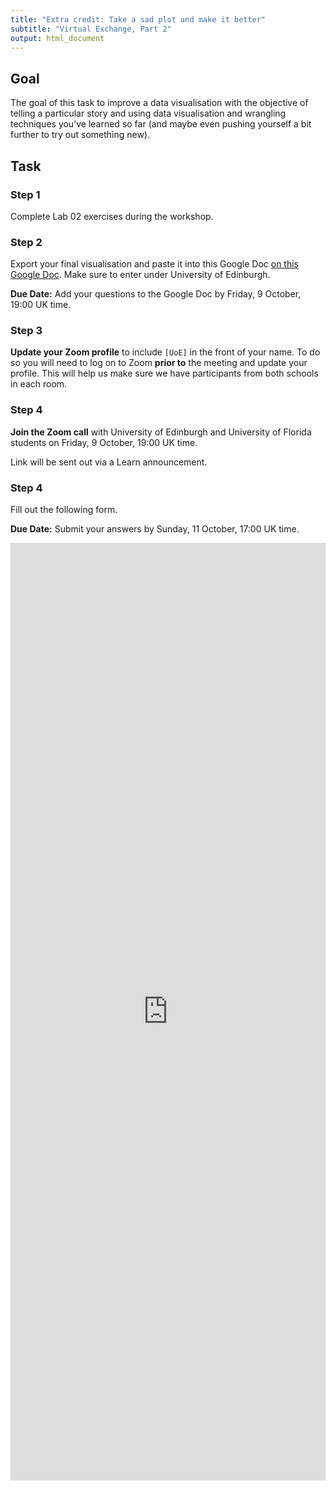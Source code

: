 ```yaml
---
title: "Extra credit: Take a sad plot and make it better"
subtitle: "Virtual Exchange, Part 2"
output: html_document
---
```


## Goal

The goal of this task to improve a data visualisation with the objective of telling a particular story and using data visualisation and wrangling techniques you've learned so far (and maybe even pushing yourself a bit further to try out something new). 

## Task

### Step 1

Complete Lab 02 exercises during the workshop.

### Step 2

Export your final visualisation and paste it into this Google Doc [on this Google Doc](https://docs.google.com/document/d/1o3z0VS2ODkymJuwcCMcv1OrDuI188yfu1NcExtRM-AA/edit?usp=sharing). Make sure to enter under University of Edinburgh.

**Due Date:** Add your questions to the Google Doc by Friday, 9 October, 19:00 UK time.

### Step 3

**Update your Zoom profile** to include `[UoE]` in the front of your name. To do so you will need to log on to Zoom **prior to** the meeting and update your profile. This will help us make sure we have participants from both schools in each room.

### Step 4

**Join the Zoom call** with University of Edinburgh and University of Florida students on Friday, 9 October, 19:00 UK time.

Link will be sent out via a Learn announcement.

### Step 4

Fill out the following form.

**Due Date:** Submit your answers by Sunday, 11 October, 17:00 UK time.

<iframe width="900px" height= "1500px" src= "https://forms.office.com/Pages/ResponsePage.aspx?id=sAafLmkWiUWHiRCgaTTcYRiRHjHRDWhOuLE_6JyNA0dUMzc4Rk5RNFlGN0NXU0UxRDY0T01IRENWMy4u&embed=true" frameborder= "0" marginwidth= "0" marginheight= "0" style= "border: none; max-width:100%; max-height:100vh" allowfullscreen webkitallowfullscreen mozallowfullscreen msallowfullscreen> </iframe>